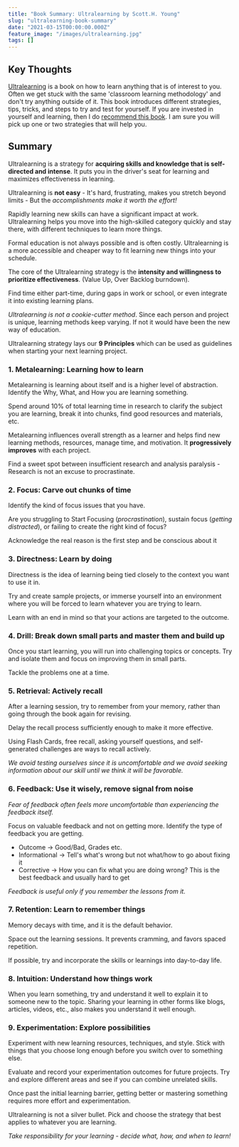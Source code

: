 ```yaml
---
title: "Book Summary: Ultralearning by Scott.H. Young"
slug: "ultralearning-book-summary"
date: "2021-03-15T00:00:00.000Z"
feature_image: "/images/ultralearning.jpg"
tags: []
---
```


Key Thoughts
------------

[Ultralearning](https://amzn.to/2ODCe0b) is a book on how to learn anything that is of interest to you. Often we get stuck with the same 'classroom learning methodology' and don't try anything outside of it. This book introduces different strategies, tips, tricks, and steps to try and test for yourself. If you are invested in yourself and learning, then I do [recommend this book](https://amzn.to/2ODCe0b). I am sure you will pick up one or two strategies that will help you.

Summary
-------

Ultralearning is a strategy for **acquiring skills and knowledge that is self-directed and intense**. It puts you in the driver's seat for learning and maximizes effectiveness in learning.

Ultralearning is **not easy** - It's hard, frustrating, makes you stretch beyond limits - But the _accomplishments make it worth the effort!_

Rapidly learning new skills can have a significant impact at work. Ultralearning helps you move into the high-skilled category quickly and stay there, with different techniques to learn more things.

Formal education is not always possible and is often costly. Ultralearning is a more accessible and cheaper way to fit learning new things into your schedule.

The core of the Ultralearning strategy is the **intensity and willingness to prioritize effectiveness**. (Value Up, Over Backlog burndown).

Find time either part-time, during gaps in work or school, or even integrate it into existing learning plans.

_Ultralearning is not a cookie-cutter method_. Since each person and project is unique, learning methods keep varying. If not it would have been the new way of education.

Ultralearning strategy lays our **9 Principles** which can be used as guidelines when starting your next learning project.

### 1\. Metalearning: Learning how to learn

Metalearning is learning about itself and is a higher level of abstraction. Identify the Why, What, and How you are learning something.

Spend around 10% of total learning time in research to clarify the subject you are learning, break it into chunks, find good resources and materials, etc.

Metalearning influences overall strength as a learner and helps find new learning methods, resources, manage time, and motivation. It **progressively improves** with each project.

Find a sweet spot between insufficient research and analysis paralysis - Research is not an excuse to procrastinate.

### 2\. Focus: Carve out chunks of time

Identify the kind of focus issues that you have.

Are you struggling to Start Focusing (_procrastination_), sustain focus (_getting distracted_), or failing to create the right kind of focus?

Acknowledge the real reason is the first step and be conscious about it

### 3\. Directness: Learn by doing

Directness is the idea of learning being tied closely to the context you want to use it in.

Try and create sample projects, or immerse yourself into an environment where you will be forced to learn whatever you are trying to learn.

Learn with an end in mind so that your actions are targeted to the outcome.

### 4\. Drill: Break down small parts and master them and build up

Once you start learning, you will run into challenging topics or concepts. Try and isolate them and focus on improving them in small parts.

Tackle the problems one at a time.

### 5\. Retrieval: Actively recall

After a learning session, try to remember from your memory, rather than going through the book again for revising.

Delay the recall process sufficiently enough to make it more effective.

Using Flash Cards, free recall, asking yourself questions, and self-generated challenges are ways to recall actively.

_We avoid testing ourselves since it is uncomfortable and we avoid seeking information about our skill until we think it will be favorable._

### 6\. Feedback: Use it wisely, remove signal from noise

_Fear of feedback often feels more uncomfortable than experiencing the feedback itself._

Focus on valuable feedback and not on getting more. Identify the type of feedback you are getting.

*   Outcome → Good/Bad, Grades etc.
*   Informational → Tell's what's wrong but not what/how to go about fixing it
*   Corrective → How you can fix what you are doing wrong? This is the best feedback and usually hard to get

_Feedback is useful only if you remember the lessons from it._

### 7\. Retention: Learn to remember things

Memory decays with time, and it is the default behavior.

Space out the learning sessions. It prevents cramming, and favors spaced repetition.

If possible, try and incorporate the skills or learnings into day-to-day life.

### 8\. Intuition: Understand how things work

When you learn something, try and understand it well to explain it to someone new to the topic. Sharing your learning in other forms like blogs, articles, videos, etc., also makes you understand it well enough.

### 9\. Experimentation: Explore possibilities

Experiment with new learning resources, techniques, and style. Stick with things that you choose long enough before you switch over to something else.

Evaluate and record your experimentation outcomes for future projects. Try and explore different areas and see if you can combine unrelated skills.

Once past the initial learning barrier, getting better or mastering something requires more effort and experimentation.

Ultralearning is not a silver bullet. Pick and choose the strategy that best applies to whatever you are learning.

_Take responsibility for your learning - decide what, how, and when to learn!_